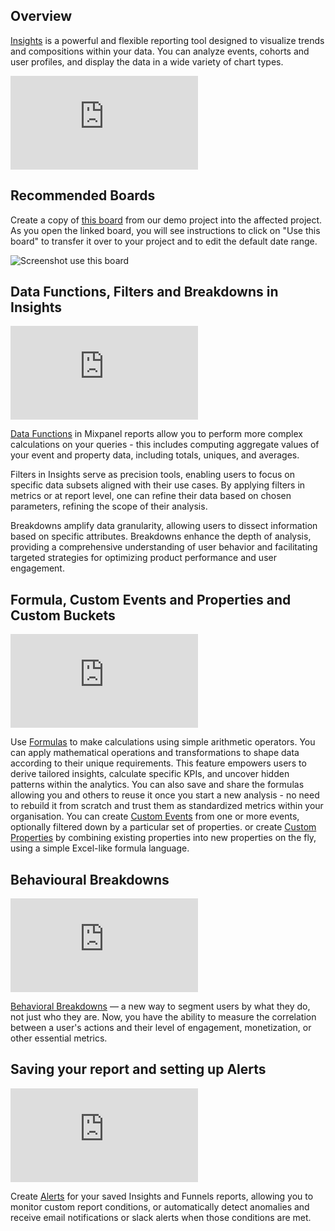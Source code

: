 ## Overview
[Insights](/docs/reports/insights) is a powerful and flexible reporting tool designed to visualize trends and compositions within your data. You can analyze events, cohorts and user profiles, and display the data in a wide variety of chart types.

<p style={{ position: 'relative', paddingBottom: '56.25%', height: 0, overflow: 'hidden' }}>
  <iframe src="https://www.loom.com/embed/646bc0fb50414d4da6a70d8b6e4e72f2?sid=269ca9cd-c134-41dc-85cf-0b57cce83c71" frameborder="0" style={{ position: 'absolute', top: 0, left: 0, width: '100%', height: '100%' }} allowfullscreen></iframe>
</p>

## Recommended Boards
Create a copy of [this board](https://mixpanel.com/s/31c4uP) from our demo project into the affected project. As you open the linked board, you will see instructions to click on "Use this board" to transfer it over to your project and to edit the default date range.

![Screenshot use this board](/tracking_id_limits_copy_board.png)

## Data Functions, Filters and Breakdowns in Insights

<p style={{ position: 'relative', paddingBottom: '56.25%', height: 0, overflow: 'hidden' }}>
  <iframe src="https://www.loom.com/embed/929595522e4a4c3cbf6938ca976e149e?sid=f37b978e-50c6-4bc4-b05f-f7a285ae92ae" frameborder="0" style={{ position: 'absolute', top: 0, left: 0, width: '100%', height: '100%' }} allowfullscreen></iframe>
</p>

[Data Functions](/docs/reports/insights#insights-data-functions-operators-and-calculations) in Mixpanel reports allow you to perform more complex calculations on your queries - this includes computing aggregate values of your event and property data, including totals, uniques, and averages.

Filters in Insights serve as precision tools, enabling users to focus on specific data subsets aligned with their use cases. By applying filters in metrics or at report level, one can refine their data based on chosen parameters, refining the scope of their analysis.

Breakdowns amplify data granularity, allowing users to dissect information based on specific attributes. Breakdowns enhance the depth of analysis, providing a comprehensive understanding of user behavior and facilitating targeted strategies for optimizing product performance and user engagement.

## Formula, Custom Events and Properties and Custom Buckets

<p style={{ position: 'relative', paddingBottom: '56.25%', height: 0, overflow: 'hidden' }}>
  <iframe src="https://www.loom.com/embed/6850061c46314e4496e5742751189821?sid=37abab04-5e4f-48ba-a64d-b45bdf468965" frameborder="0" style={{ position: 'absolute', top: 0, left: 0, width: '100%', height: '100%' }} allowfullscreen></iframe>
</p>

Use [Formulas](/docs/reports/insights#formulas) to make calculations using simple arithmetic operators. You can apply mathematical operations and transformations to shape data according to their unique requirements. This feature empowers users to derive tailored insights, calculate specific KPIs, and uncover hidden patterns within the analytics. You can also save and share the formulas allowing you and others to reuse it once you start a new analysis - no need to rebuild it from scratch and trust them as standardized metrics within your organisation.
You can create [Custom Events](/docs/features/custom-events) from one or more events, optionally filtered down by a particular set of properties. or create [Custom Properties](/docs/features/custom-properties) by combining existing properties into new properties on the fly, using a simple Excel-like formula language.

## Behavioural Breakdowns

<p style={{ position: 'relative', paddingBottom: '56.25%', height: 0, overflow: 'hidden' }}>
  <iframe src="https://www.loom.com/embed/882fd4bacdfe4161a0553221d3b62a68?sid=58af1d27-63b6-4026-bf1b-a8a88066476f" frameborder="0" style={{ position: 'absolute', top: 0, left: 0, width: '100%', height: '100%' }} allowfullscreen></iframe>
</p>

[Behavioral Breakdowns](/docs/features/advanced#behavioral-properties) — a new way to segment users by what they do, not just who they are. Now, you have the ability to measure the correlation between a user's actions and their level of engagement, monetization, or other essential metrics.

## Saving your report and setting up Alerts

<p style={{ position: 'relative', paddingBottom: '56.25%', height: 0, overflow: 'hidden' }}>
  <iframe src="https://www.loom.com/embed/b48c5342f16b42a09212dc91912a4897?sid=e8d1c25e-e8ef-4011-8a94-e8b45152da20" frameborder="0" style={{ position: 'absolute', top: 0, left: 0, width: '100%', height: '100%' }} allowfullscreen></iframe>
</p>

Create [Alerts](/docs/features/alerts) for your saved Insights and Funnels reports, allowing you to monitor custom report conditions, or automatically detect anomalies and receive email notifications or slack alerts when those conditions are met.
